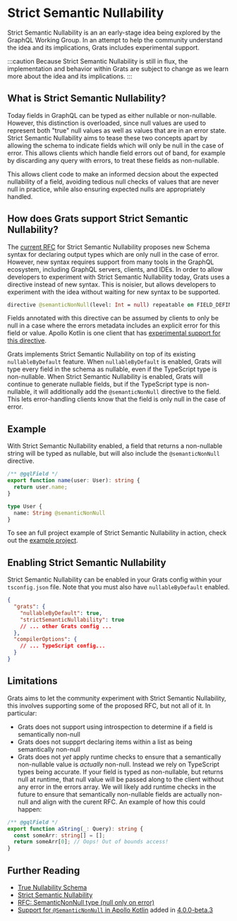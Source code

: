 # Strict Semantic Nullability

Strict Semantic Nullability is an an early-stage idea being explored by the GraphQL Working Group. In an attempt to help the community understand the idea and its implications, Grats includes experimental support.

:::caution
Because Strict Semantic Nullability is still in flux, the implementation and behavior within Grats are subject to change as we learn more about the idea and its implications.
:::

## What is Strict Semantic Nullability?

Today fields in GraphQL can be typed as either nullable or non-nullable. However, this distinction is overloaded, since null values are used to represent both "true" null values as well as values that are in an error state. Strict Semantic Nullability aims to tease these two concepts apart by allowing the schema to indicate fields which will only be null in the case of error. This allows clients which handle field errors out of band, for example by discarding any query with errors, to treat these fields as non-nullable.

This allows client code to make an informed decsion about the expected nullability of a field, avoiding tedious null checks of values that are never null in practice, while also ensuring expected nulls are appropriately handled.

## How does Grats support Strict Semantic Nullability?

The [current RFC](https://github.com/graphql/graphql-spec/pull/1065) for Strict Semantic Nullability proposes new Schema syntax for declaring output types which are only null in the case of error. However, new syntax requires support from many tools in the GraphQL ecosystem, including GraphQL servers, clients, and IDEs. In order to allow developers to experiment with Strict Semantic Nullability today, Grats uses a directive instead of new syntax. This is noisier, but allows developers to experiment with the idea without waiting for new syntax to be supported.

```graphql
directive @semanticNonNull(level: Int = null) repeatable on FIELD_DEFINITION
```

Fields annotated with this directive can be assumed by clients to only be null in a case where the errors metadata includes an explicit error for this field or value. Apollo Kotlin is one client that has [experimental support for this directive](https://www.apollographql.com/docs/kotlin/v4/advanced/nullability/#handle-semantic-non-null-with-semanticnonnull).

Grats implements Strict Semantic Nullability on top of its existing `nullableByDefault` feature. When `nullableByDefault` is enabled, Grats will type every field in the schema as nullable, even if the TypeScript type is non-nullable. When Strict Semantic Nullability is enabled, Grats will continue to generate nullable fields, but if the TypeScript type is non-nullable, it will additionally add the `@semanticNonNull` directive to the field. This lets error-handling clients know that the field is only null in the case of error.

## Example

With Strict Semantic Nullability enabled, a field that returns a non-nullable string will be typed as nullable, but will also include the `@semanticNonNull` directive.

```typescript
/** @gqlField */
export function name(user: User): string {
  return user.name;
}
```

```graphql
type User {
  name: String @semanticNonNull
}
```

To see an full project example of Strict Semantic Nullability in action, check out the [example project](../05-examples/09-strict-semantic-nullability).

## Enabling Strict Semantic Nullability

Strict Semantic Nullability can be enabled in your Grats config within your `tsconfig.json` file. Note that you must also have `nullableByDefault` enabled.

```json title="tsconfig.json"
{
  "grats": {
    "nullableByDefault": true,
    "strictSemanticNullability": true
    // ... other Grats config ...
  },
  "compilerOptions": {
    // ... TypeScript config...
  }
}
```

## Limitations

Grats aims to let the community experiment with Strict Semantic Nullability, this involves supporting some of the proposed RFC, but not all of it. In particular:

- Grats does not support using introspection to determine if a field is semantically non-null
- Grats does not suppprt declaring items within a list as being semantically non-null
- Grats does not _yet_ apply runtime checks to ensure that a semantically non-nullable value is _actually_ non-null. Instead we rely on TypeScript types being accurate. If your field is typed as non-nullable, but returns null at runtime, that null value will be passed along to the client without any error in the errors array. We will likely add runtime checks in the future to ensure that semantically non-nullable fields are actually non-null and align with the curent RFC. An example of how this could happen:

```typescript
/** @gqlField */
export function aString(_: Query): string {
  const someArr: string[] = [];
  return someArr[0]; // Oops! Out of bounds access!
}
```

## Further Reading

- [True Nullability Schema](https://github.com/graphql/graphql-wg/discussions/1394)
- [Strict Semantic Nullability](https://github.com/graphql/graphql-wg/discussions/1410)
- [RFC: SemanticNonNull type (null only on error)](https://github.com/graphql/graphql-spec/pull/1065)
- [Support for `@SemanticNonNull` in Apollo Kotlin](https://www.apollographql.com/docs/kotlin/v4/advanced/nullability/#handle-semantic-non-null-with-semanticnonnull) added in [4.0.0-beta.3](https://github.com/apollographql/apollo-kotlin/releases/tag/v4.0.0-beta.3)
